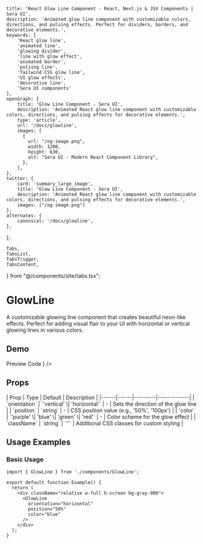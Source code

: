     title: 'React Glow Line Component - React, Next.js & JSX Components | Sera UI',
    description: 'Animated glow line component with customizable colors, directions, and pulsing effects. Perfect for dividers, borders, and decorative elements.',
    keywords: [
        'React glow line',
        'animated line',
        'glowing divider',
        'line with glow effect',
        'animated border',
        'pulsing line',
        'Tailwind CSS glow line',
        'UI glow effects',
        'decorative line',
        'Sera UI components'
    ],
    openGraph: {
        title: 'Glow Line Component - Sera UI',
        description: 'Animated React glow line component with customizable colors, directions, and pulsing effects for decorative elements.',
        type: 'article',
        url: '/docs/glowline',
        images: [
          {
            url: "/og-image.png",
            width: 1200,
            height: 630,
            alt: "Sera UI - Modern React Component Library",
          },
        ],
    },
    twitter: {
        card: 'summary_large_image',
        title: 'Glow Line Component - Sera UI',
        description: 'Animated React glow line component with customizable colors, directions, and pulsing effects for decorative elements.',
        images: ["/og-image.png"]
    },
    alternates: {
        canonical: '/docs/glowline',
    },
};

    Tabs,
    TabsList,
    TabsTrigger,
    TabsContent,
} from "@/components/site/tabs.tsx";



# GlowLine <AI dir="left"/>

A customizable glowing line component that creates beautiful neon-like effects. Perfect for adding visual flair to your UI with horizontal or vertical glowing lines in various colors.

## Demo

<Tabs defaultValue="preview" className="">
  <TabsList>
    <TabsTrigger value="preview">Preview</TabsTrigger>
    <TabsTrigger value="code">Code</TabsTrigger>
  </TabsList>
  <TabsContent value="preview">
    <ComponentRenderer component={<GlowlineView />} />
  </TabsContent>
  <TabsContent value="code">
    <CodeBlock filePath="src/app/docs/glowline/glowline.tsx" />
  </TabsContent>
</Tabs>

## Props

<MdxTable>
| Prop | Type | Default | Description |
|------|------|---------|-------------|
| `orientation` | `'vertical' \| 'horizontal'` | - | Sets the direction of the glow line |
| `position` | `string` | - | CSS position value (e.g., '50%', '100px') |
| `color` | `'purple' \| 'blue' \| 'green' \| 'red'` | - | Color scheme for the glow effect |
| `className` | `string` | `''` | Additional CSS classes for custom styling |
</MdxTable>

## Usage Examples

### Basic Usage

```tsx
import { GlowLine } from './components/GlowLine';

export default function Example() {
  return (
    <div className="relative w-full h-screen bg-gray-900">
      <GlowLine
        orientation="horizontal"
        position="50%"
        color="blue"
      />
    </div>
  );
}
